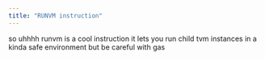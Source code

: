 ```yaml
---
title: "RUNVM instruction"
---
```


so uhhhh runvm is a cool instruction it lets you run child tvm instances in a kinda safe environment but be careful with gas
